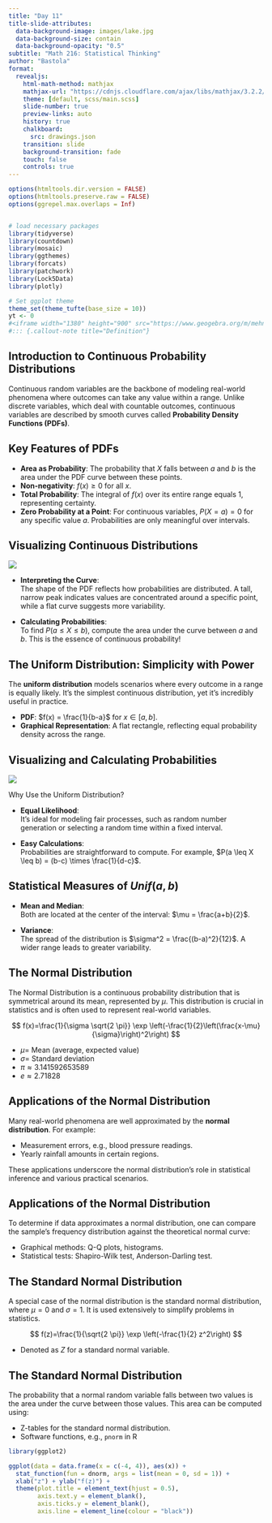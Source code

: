 ```yaml
---
title: "Day 11"
title-slide-attributes:
  data-background-image: images/lake.jpg
  data-background-size: contain
  data-background-opacity: "0.5"
subtitle: "Math 216: Statistical Thinking"
author: "Bastola"
format:
  revealjs:
    html-math-method: mathjax
    mathjax-url: "https://cdnjs.cloudflare.com/ajax/libs/mathjax/3.2.2/MathJax.js" 
    theme: [default, scss/main.scss]
    slide-number: true
    preview-links: auto
    history: true
    chalkboard: 
      src: drawings.json
    transition: slide
    background-transition: fade    
    touch: false
    controls: true
---
```


```r
options(htmltools.dir.version = FALSE)
options(htmltools.preserve.raw = FALSE)
options(ggrepel.max.overlaps = Inf)


# load necessary packages
library(tidyverse)
library(countdown)
library(mosaic)
library(ggthemes)
library(forcats)
library(patchwork)
library(Lock5Data)
library(plotly)

# Set ggplot theme
theme_set(theme_tufte(base_size = 10))
yt <- 0
#<iframe width="1380" height="900" src="https://www.geogebra.org/m/mehn8u8s"></iframe>
#::: {.callout-note title="Definition"}
```


## Introduction to Continuous Probability Distributions

::: cle11
::: font80

Continuous random variables are the backbone of modeling real-world phenomena where outcomes can take any value within a range. Unlike discrete variables, which deal with countable outcomes, continuous variables are described by smooth curves called **Probability Density Functions (PDFs)**.
:::
:::


## Key Features of PDFs

::: font80
::: cle6
  - **Area as Probability**: The probability that $X$ falls between $a$ and $b$ is the area under the PDF curve between these points.
  - **Non-negativity**: $f(x) \geq 0$ for all $x$.
  - **Total Probability**: The integral of $f(x)$ over its entire range equals 1, representing certainty.
  - **Zero Probability at a Point**: For continuous variables, $P(X = a) = 0$ for any specific value $a$. Probabilities are only meaningful over intervals.

:::
:::



## Visualizing Continuous Distributions

::: row
::: left

![](images/continuous_pdf.png)

:::

::: right

::: font60
::: cle6

- **Interpreting the Curve**:  
  The shape of the PDF reflects how probabilities are distributed. A tall, narrow peak indicates values are concentrated around a specific point, while a flat curve suggests more variability.

- **Calculating Probabilities**:  
  To find $P(a \leq X \leq b)$, compute the area under the curve between $a$ and $b$. This is the essence of continuous probability!

:::
:::
:::
:::



## The Uniform Distribution: Simplicity with Power

::: {.callout-note title="Definition"}

The **uniform distribution** models scenarios where every outcome in a range is equally likely. It’s the simplest continuous distribution, yet it’s incredibly useful in practice.

- **PDF**: $f(x) = \frac{1}{b-a}$ for $x \in [a, b]$.
- **Graphical Representation**: A flat rectangle, reflecting equal probability density across the range.

:::


## Visualizing and Calculating Probabilities {.font80}

::: row
::: left

![](images/uniform_pdf.png)

:::

::: right

Why Use the Uniform Distribution?

::: font80
::: cle11

- **Equal Likelihood**:  
  It’s ideal for modeling fair processes, such as random number generation or selecting a random time within a fixed interval.

- **Easy Calculations**:  
  Probabilities are straightforward to compute. For example, $P(a \leq X \leq b) = (b-c) \times \frac{1}{d-c}$.

:::
:::
:::
:::



## Statistical Measures of $Unif(a,b)$

::: font80
::: cle13

- **Mean and Median**:  
  Both are located at the center of the interval: $\mu = \frac{a+b}{2}$.

- **Variance**:  
  The spread of the distribution is $\sigma^2 = \frac{(b-a)^2}{12}$. A wider range leads to greater variability.

:::
:::





## The Normal Distribution {.font80}

::: cle2
::: font80

The Normal Distribution is a continuous probability distribution that is symmetrical around its mean, represented by $\mu$. This distribution is crucial in statistics and is often used to represent real-world variables.

$$
f(x)=\frac{1}{\sigma \sqrt{2 \pi}} \exp \left(-\frac{1}{2}\left(\frac{x-\mu}{\sigma}\right)^2\right)
$$

- $\mu=$ Mean (average, expected value)
- $\sigma=$ Standard deviation
- $\pi \approx 3.141592653589$
- $e \approx 2.71828$

:::
:::


## Applications of the Normal Distribution {.font80}


::: cle13
::: font80

Many real-world phenomena are well approximated by the **normal distribution**. For example:

- Measurement errors, e.g., blood pressure readings.
- Yearly rainfall amounts in certain regions.

These applications underscore the normal distribution's role in statistical inference and various practical scenarios.


:::
:::


## Applications of the Normal Distribution {.font80}


::: cle9
::: font80

To determine if data approximates a normal distribution, one can compare the sample's frequency distribution against the theoretical normal curve:

- Graphical methods: Q-Q plots, histograms.
- Statistical tests: Shapiro-Wilk test, Anderson-Darling test.

:::
:::


## The Standard Normal Distribution {.font80}


::: cle7
::: font80

A special case of the normal distribution is the standard normal distribution, where $\mu=0$ and $\sigma=1$. It is used extensively to simplify problems in statistics.

$$
f(z)=\frac{1}{\sqrt{2 \pi}} \exp \left(-\frac{1}{2} z^2\right)
$$

- Denoted as $Z$ for a standard normal variable.

:::
:::


## The Standard Normal Distribution {.font70}


::: cle13
::: font80

The probability that a normal random variable falls between two values is the area under the curve between those values. This area can be computed using:

- Z-tables for the standard normal distribution.
- Software functions, e.g., `pnorm` in R 

:::
:::

```r
library(ggplot2)

ggplot(data = data.frame(x = c(-4, 4)), aes(x)) + 
  stat_function(fun = dnorm, args = list(mean = 0, sd = 1)) +
  xlab("z") + ylab("f(z)") + 
  theme(plot.title = element_text(hjust = 0.5),
        axis.text.y = element_blank(),
        axis.ticks.y = element_blank(),
        axis.line = element_line(colour = "black"))

```



